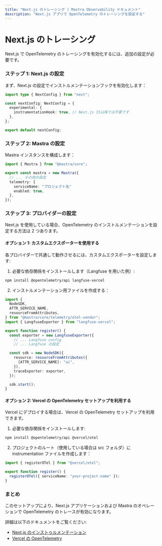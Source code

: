 ```yaml
---
title: "Next.js のトレーシング | Mastra Observability ドキュメント"
description: "Next.js アプリで OpenTelemetry のトレーシングを設定する"
---
```


# Next.js のトレーシング

Next.js で OpenTelemetry のトレーシングを有効化するには、追加の設定が必要です。

### ステップ 1: Next.js の設定

まず、Next.js の設定でインストルメンテーションフックを有効化します：

```ts filename="next.config.ts" showLineNumbers copy
import type { NextConfig } from "next";

const nextConfig: NextConfig = {
  experimental: {
    instrumentationHook: true, // Next.js 15以降では不要です
  },
};

export default nextConfig;
```


### ステップ 2: Mastra の設定

Mastra インスタンスを構成します：

```typescript filename="mastra.config.ts" copy
import { Mastra } from "@mastra/core";

export const mastra = new Mastra({
  // ... その他の設定
  telemetry: {
    serviceName: "プロジェクト名"
    enabled: true,
  },
});
```


### ステップ 3: プロバイダーの設定

Next.js を使用している場合、OpenTelemetry のインストルメンテーションを設定する方法は 2 つあります。

#### オプション 1: カスタムエクスポーターを使用する

各プロバイダーで共通して動作させるには、カスタムエクスポーターを設定します:

1. 必要な依存関係をインストールします（Langfuse を用いた例）:

```bash copy
npm install @opentelemetry/api langfuse-vercel
```

2. インストルメンテーション用ファイルを作成する：

```ts filename="instrumentation.ts" copy
import {
  NodeSDK,
  ATTR_SERVICE_NAME,
  resourceFromAttributes,
} from "@mastra/core/telemetry/otel-vendor";
import { LangfuseExporter } from "langfuse-vercel";

export function register() {
  const exporter = new LangfuseExporter({
    // ... Langfuse config
    // ... Langfuse の設定

  const sdk = new NodeSDK({
    resource: resourceFromAttributes({
      [ATTR_SERVICE_NAME]: "ai",
    }),
    traceExporter: exporter,
  });

  sdk.start();
}
```


#### オプション 2: Vercel の OpenTelemetry セットアップを利用する

Vercel にデプロイする場合は、Vercel の OpenTelemetry セットアップを利用できます。

1. 必要な依存関係をインストールします:

```bash copy
npm install @opentelemetry/api @vercel/otel
```

2. プロジェクトのルート（使用している場合は src フォルダ）に instrumentation ファイルを作成します：

```ts filename="instrumentation.ts" copy
import { registerOTel } from "@vercel/otel";

export function register() {
  registerOTel({ serviceName: "your-project-name" });
}
```


### まとめ

このセットアップにより、Next.js アプリケーションおよび Mastra のオペレーションで OpenTelemetry のトレースが有効になります。

詳細は以下のドキュメントをご覧ください:

- [Next.js のインストゥルメンテーション](https://nextjs.org/docs/app/building-your-application/optimizing/instrumentation)
- [Vercel の OpenTelemetry](https://vercel.com/docs/observability/otel-overview/quickstart)